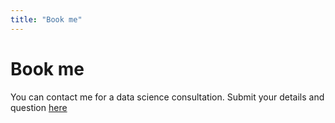 ```yaml
---
title: "Book me"
---
```


<head>
  <script async src="https://pagead2.googlesyndication.com/pagead/js/adsbygoogle.js?client=ca-pub-4447780400240825" crossorigin="anonymous"></script>
</head>

# Book me

You can contact me for a data science consultation. Submit your details and question [here](https://docs.google.com/forms/d/1ZXkES5edmkWEk4TTMe3394bHUjJD_VBVvBV3rVyO6V0/edit "Book me online")

## 

